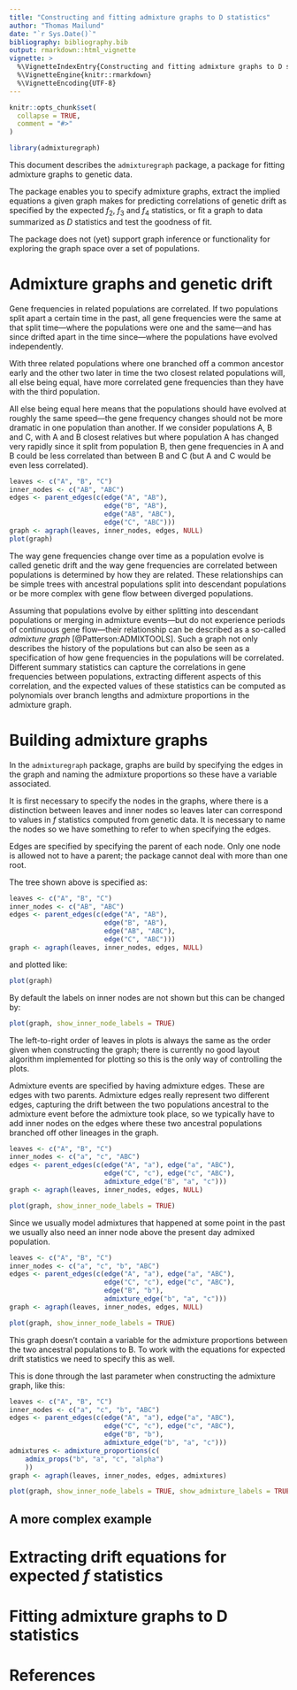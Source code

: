 ```yaml
---
title: "Constructing and fitting admixture graphs to D statistics"
author: "Thomas Mailund"
date: "`r Sys.Date()`"
bibliography: bibliography.bib
output: rmarkdown::html_vignette
vignette: >
  %\VignetteIndexEntry{Constructing and fitting admixture graphs to D statistics}
  %\VignetteEngine{knitr::rmarkdown}
  %\VignetteEncoding{UTF-8}
---
```


```r
knitr::opts_chunk$set(
  collapse = TRUE,
  comment = "#>"
)

library(admixturegraph)
```

This document describes the `admixturegraph` package, a package for fitting admixture graphs to genetic data.

The package enables you to specify admixture graphs, extract the implied equations a given graph makes for predicting correlations of genetic drift as specified by the expected $f_2$, $f_3$ and $f_4$ statistics, or fit a graph to data summarized as $D$ statistics and test the goodness of fit.

The package does not (yet) support graph inference or functionality for exploring the graph space over a set of populations.



# Admixture graphs and genetic drift

Gene frequencies in related populations are correlated. If two populations split apart a certain time in the past, all gene frequencies were the same at that split time---where the populations were one and the same---and has since drifted apart in the time since---where the populations have evolved independently.

With three related populations where one branched off a common ancestor early and the other two later in time the two closest related populations will, all else being equal, have more correlated gene frequencies than they have with the third population. 

All else being equal here means that the populations should have evolved at roughly the same speed---the gene frequency changes should not be more dramatic in one population than another. If we consider populations A, B and C, with A and B closest relatives but where population A has changed very rapidly since it split from population B, then gene frequencies in A and B could be less correlated than between B and C (but A and C would be even less correlated).

```r
leaves <- c("A", "B", "C")
inner_nodes <- c("AB", "ABC")
edges <- parent_edges(c(edge("A", "AB"),
                        edge("B", "AB"),
                        edge("AB", "ABC"),
                        edge("C", "ABC")))
graph <- agraph(leaves, inner_nodes, edges, NULL)
plot(graph)  
```

The way gene frequencies change over time as a population evolve is called genetic drift and the way gene frequencies are correlated between populations is determined by how they are related. These relationships can be simple trees with ancestral populations split into descendant populations or be more complex with gene flow between diverged populations.

Assuming that populations evolve by either splitting into descendant populations or merging in admixture events---but do not experience periods of continuous gene flow---their relationship can be described as a so-called *admixture graph* [@Patterson:ADMIXTOOLS]. Such a graph not only describes the history of the populations but can also be seen as a specification of how gene frequencies in the populations will be correlated. Different summary statistics can capture the correlations in gene frequencies between populations, extracting different aspects of this correlation, and the expected values of these statistics can be computed as polynomials over branch lengths and admixture proportions in the admixture graph.


# Building admixture graphs

In the `admixturegraph` package, graphs are build by specifying the edges in the graph and naming the admixture proportions so these have a variable associated.

It is first necessary to specify the nodes in the graphs, where there is a distinction between leaves and inner nodes so leaves later can correspond to values in $f$ statistics computed from genetic data. It is necessary to name the nodes so we have something to refer to when specifying the edges.

Edges are specified by specifying the parent of each node. Only one node is allowed not to have a parent; the package cannot deal with more than one root.

The tree shown above is specified as:

```r
leaves <- c("A", "B", "C")
inner_nodes <- c("AB", "ABC")
edges <- parent_edges(c(edge("A", "AB"),
                        edge("B", "AB"),
                        edge("AB", "ABC"),
                        edge("C", "ABC")))
graph <- agraph(leaves, inner_nodes, edges, NULL)
```

and plotted like:

```r
plot(graph)  
```

By default the labels on inner nodes are not shown but this can be changed by:

```r
plot(graph, show_inner_node_labels = TRUE)  
```

The left-to-right order of leaves in plots is always the same as the order given when constructing the graph; there is currently no good layout algorithm implemented for plotting so this is the only way of controlling the plots.

Admixture events are specified by having admixture edges. These are edges with two parents. Admixture edges really represent two different edges, capturing the drift between the two populations ancestral to the admixture event before the admixture took place, so we typically have to add inner nodes on the edges where these two ancestral populations branched off other lineages in the graph.

```r
leaves <- c("A", "B", "C")
inner_nodes <- c("a", "c", "ABC")
edges <- parent_edges(c(edge("A", "a"), edge("a", "ABC"),
                        edge("C", "c"), edge("c", "ABC"),
                        admixture_edge("B", "a", "c")))
graph <- agraph(leaves, inner_nodes, edges, NULL)

plot(graph, show_inner_node_labels = TRUE)
```

Since we usually model admixtures that happened at some point in the past we usually also need an inner node above the present day admixed population.

```r
leaves <- c("A", "B", "C")
inner_nodes <- c("a", "c", "b", "ABC")
edges <- parent_edges(c(edge("A", "a"), edge("a", "ABC"),
                        edge("C", "c"), edge("c", "ABC"),
                        edge("B", "b"),
                        admixture_edge("b", "a", "c")))
graph <- agraph(leaves, inner_nodes, edges, NULL)

plot(graph, show_inner_node_labels = TRUE)
```

This graph doesn't contain a variable for the admixture proportions between the two ancestral populations to B. To work with the equations for expected drift statistics we need to specify this as well.

This is done through the last parameter when constructing the admixture graph, like this:

```r
leaves <- c("A", "B", "C")
inner_nodes <- c("a", "c", "b", "ABC")
edges <- parent_edges(c(edge("A", "a"), edge("a", "ABC"),
                        edge("C", "c"), edge("c", "ABC"),
                        edge("B", "b"),
                        admixture_edge("b", "a", "c")))
admixtures <- admixture_proportions(c(
    admix_props("b", "a", "c", "alpha")
    ))
graph <- agraph(leaves, inner_nodes, edges, admixtures)

plot(graph, show_inner_node_labels = TRUE, show_admixture_labels = TRUE)
```

## A more complex example



# Extracting drift equations for expected $f$ statistics

# Fitting admixture graphs to D statistics

# References
